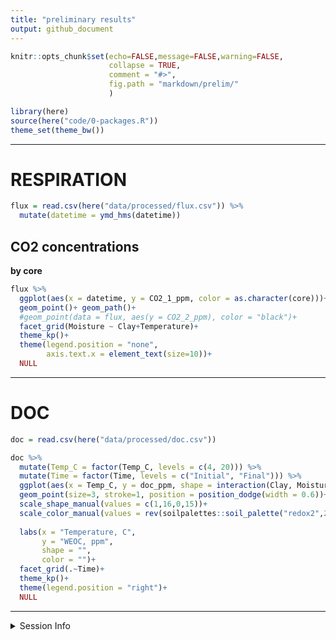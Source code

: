 ```yaml
---
title: "preliminary results"
output: github_document
---
```


```r
knitr::opts_chunk$set(echo=FALSE,message=FALSE,warning=FALSE,
                      collapse = TRUE,
                      comment = "#>", 
                      fig.path = "markdown/prelim/"
                      )
```

```r
library(here)
source(here("code/0-packages.R"))
theme_set(theme_bw())
```


----

# RESPIRATION

```r
flux = read.csv(here("data/processed/flux.csv")) %>% 
  mutate(datetime = ymd_hms(datetime))
```

## CO2 concentrations

**by core**

```r
flux %>% 
  ggplot(aes(x = datetime, y = CO2_1_ppm, color = as.character(core)))+
  geom_point()+ geom_path()+
  #geom_point(data = flux, aes(y = CO2_2_ppm), color = "black")+
  facet_grid(Moisture ~ Clay+Temperature)+
  theme_kp()+
  theme(legend.position = "none",
        axis.text.x = element_text(size=10))+
  NULL
```

---

# DOC

```r
doc = read.csv(here("data/processed/doc.csv"))
```


```r
doc %>%
  mutate(Temp_C = factor(Temp_C, levels = c(4, 20))) %>% 
  mutate(Time = factor(Time, levels = c("Initial", "Final"))) %>% 
  ggplot(aes(x = Temp_C, y = doc_ppm, shape = interaction(Clay, Moisture), color = Moisture))+
  geom_point(size=3, stroke=1, position = position_dodge(width = 0.6))+
  scale_shape_manual(values = c(1,16,0,15))+
  scale_color_manual(values = rev(soilpalettes::soil_palette("redox2",2)))+
  
  labs(x = "Temperature, C",
       y = "WEOC, ppm",
       shape = "",
       color = "")+
  facet_grid(.~Time)+
  theme_kp()+
  theme(legend.position = "right")+
  NULL
```


---

<details>
  <summary>Session Info</summary>

date run: `r Sys.Date()`

```r
sessionInfo()
```

</details>

